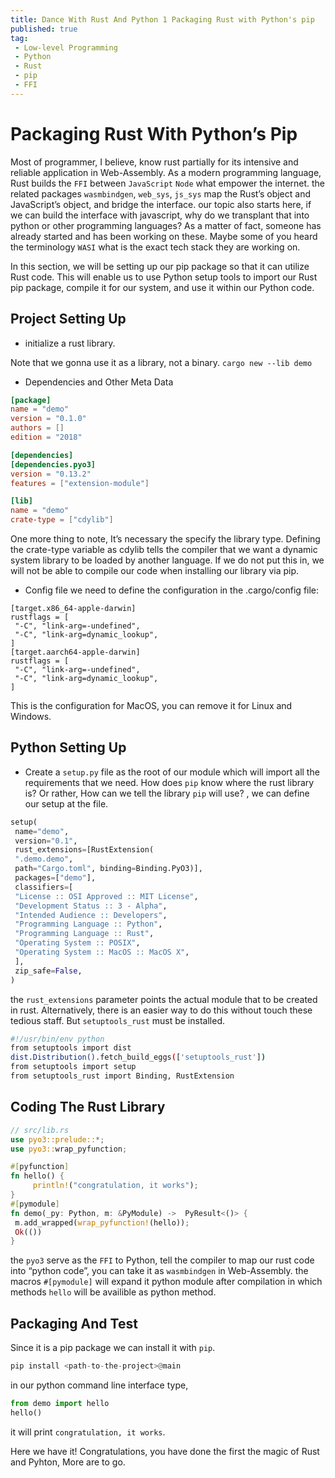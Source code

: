 ```yaml
---
title: Dance With Rust And Python 1 Packaging Rust with Python's pip
published: true
tag: 
 - Low-level Programming
 - Python  
 - Rust  
 - pip
 - FFI
---
```


# Packaging Rust With Python's Pip

Most of programmer, I believe, know rust partially for its intensive and reliable application in Web-Assembly. As a modern programming language, Rust builds the `FFI` between `JavaScript`	`Node` what empower the internet. the related packages `wasmbindgen`, `web_sys`, `js_sys` map the Rust's object and JavaScript's object, and bridge the interface. 
our topic also starts here, if we can build the interface with javascript, why do we transplant that into python or other programming languages? 
As a matter of fact, someone has already started and has been working on these. Maybe some of you heard the terminology `WASI` what is the exact tech stack they are working on. 

In this section, we will be setting up our pip package so that it can utilize Rust code.
This will enable us to use Python setup tools to import our Rust pip package, compile it for our system, and use it within our Python code.

## Project Setting Up

- initialize a rust library. 

Note that we gonna use it as a library, not a binary. 
`cargo new --lib demo` 

- Dependencies and Other Meta Data
```toml
[package]
name = "demo"
version = "0.1.0"
authors = []
edition = "2018"

[dependencies]
[dependencies.pyo3]
version = "0.13.2"
features = ["extension-module"]

[lib]
name = "demo"
crate-type = ["cdylib"]
```
One more thing to note, It's necessary the specify the library type. Defining the crate-type variable as
cdylib tells the compiler that we want a dynamic system library to be
loaded by another language. If we do not put this in, we will not be able
to compile our code when installing our library via pip.

- Config file
we need to define the configuration in the .cargo/config file:
```config
[target.x86_64-apple-darwin]
rustflags = [
 "-C", "link-arg=-undefined",
 "-C", "link-arg=dynamic_lookup",
]
[target.aarch64-apple-darwin]
rustflags = [
 "-C", "link-arg=-undefined",
 "-C", "link-arg=dynamic_lookup",
]
```
This is the configuration for MacOS, you can remove it for Linux and Windows.

## Python Setting Up

- Create a `setup.py` file as the root of our module which will  import
all the requirements that we need.
How does `pip` know where the rust library is? Or rather, How can we tell the library `pip` will use?
, we can define our setup at the file. 
```python 
setup(
 name="demo",
 version="0.1",
 rust_extensions=[RustExtension(
 ".demo.demo",
 path="Cargo.toml", binding=Binding.PyO3)],
 packages=["demo"],
 classifiers=[
 "License :: OSI Approved :: MIT License",
 "Development Status :: 3 - Alpha",
 "Intended Audience :: Developers",
 "Programming Language :: Python",
 "Programming Language :: Rust",
 "Operating System :: POSIX",
 "Operating System :: MacOS :: MacOS X",
 ],
 zip_safe=False,
)
```
the `rust_extensions` parameter points the actual module that to be created in rust.
Alternatively, there is an easier way to do this without touch these tedious staff. But `setuptools_rust` must be installed.

```bash 
#!/usr/bin/env python
from setuptools import dist
dist.Distribution().fetch_build_eggs(['setuptools_rust'])
from setuptools import setup
from setuptools_rust import Binding, RustExtension
```

## Coding The Rust Library

```rust 
// src/lib.rs
use pyo3::prelude::*;
use pyo3::wrap_pyfunction;

#[pyfunction]
fn hello() {
	 println!("congratulation, it works");
}
#[pymodule]
fn demo(_py: Python, m: &PyModule) ->  PyResult<()> {
 m.add_wrapped(wrap_pyfunction!(hello));
 Ok(())
}
```
the `pyo3` serve as the `FFI` to Python, tell the compiler to map our rust code into "python code", you can take it as `wasmbindgen` in Web-Assembly.
the macros `#[pymodule]` will expand it python module after compilation in which methods `hello` will be availible as python method.


## Packaging And Test

Since it is a pip package we can install it with `pip`.
```python 
pip install <path-to-the-project>@main
```
in our python command line interface type,
```python 
from demo import hello 
hello()
```
it will print `congratulation, it works`.

Here we have it! Congratulations, you have done the first the magic of Rust and Pyhton, More are to go.
